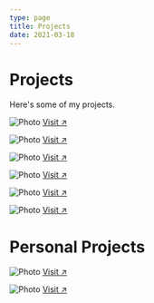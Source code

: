 ```yaml
---
type: page
title: Projects
date: 2021-03-18
---
```


# Projects

Here's some of my projects.


<Image
  src="/images/Wicked.png"
  alt="Photo"
  width={1125}
  height={750}
  priority
  className="next-image"
/>
[ Visit ↗ ](https://www.wckdparadise.com/)

<Image
  src="/images/jworra.png"
  alt="Photo"
  width={1125}
  height={750}
  priority
  className="next-image"
/>
[ Visit ↗ ](https://www.jworra.com)

<Image
  src="/images/wizg.png"
  alt="Photo"
  width={1125}
  height={750}
  priority
  className="next-image"
/>
[ Visit ↗ ](https://wizgmusic.com)

<Image
  src="/images/lam.png"
  alt="Photo"
  width={1125}
  height={750}
  priority
  className="next-image"
/>
[ Visit ↗ ](https://www.laffairemusicale.com/)

<Image
  src="/images/soda.png"
  alt="Photo"
  width={1125}
  height={750}
  priority
  className="next-image"
/>
[ Visit ↗ ](https://www.deejaysoda.com/)

<Image
  src="/images/icecapade.jpg"
  alt="Photo"
  width={1125}
  height={750}
  priority
  className="next-image"
/>
[ Visit ↗ ](https://icecapadefrozentreats.com/)


# Personal Projects

<Image
  src="/images/filmther.png"
  alt="Photo"
  width={1125}
  height={750}
  priority
  className="next-image"
/>
[ Visit ↗ ](https://filmtherv2.netlify.app/home)

<Image
  src="/images/qmovie.png"
  alt="Photo"
  width={1125}
  height={750}
  priority
  className="next-image"
/>
[ Visit ↗ ](https://fimther-arqn.vercel.app/)
